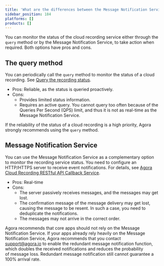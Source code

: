 ```yaml
---
title: 'What are the differences between the Message Notification Service and the query Method?'
sidebar_position: 184
platforms: []
products: []
---
```



You can monitor the status of the cloud recording service either through the `query` method or by the Message Notification Service, to take action when required. Both options have pros and cons.

## The query method

You can periodically call the `query` method to monitor the status of a cloud recording. See [Query the recording status](/en/cloud-recording/reference/rest-api/query).

- Pros: Reliable, as the status is queried proactively.
- Cons:
  - Provides limited status information.
  - Requires an active query. You cannot query too often because of the Queries Per Second (QPS) limit, and thus it is not as real-time as the Message Notification Service.

If the reliability of the status of a cloud recording is a high priority, Agora strongly recommends using the `query` method.

## Message Notification Service

You can use the Message Notification Service as a complementary option to monitor the recording service status. You need to configure an HTTP/HTTPS server to receive event notifications. For details, see [Agora Cloud Recording RESTful API Callback Service](../../cloud-recording/reference/rest-api/rest-api-overview).

- Pros: Real-time
- Cons:
  - The server passively receives messages, and the messages may get lost.
  - The confirmation message of the message delivery may get lost, causing the message to be resent. In such a case, you need to deduplicate the notifications.
  - The messages may not arrive in the correct order.

<div class="alert note">
  Agora recommends that core apps should not rely on the Message Notification Service. If your apps
  already rely heavily on the Message Notification Service, Agora recommends that you contact 
  <a href="mailto:support@agora.io">support@agora.io</a> to enable the redundant message notification
  function, which doubles the received notifications and reduces the probability of message loss. Redundant message notification
  still cannot guarantee a 100% arrival rate.
</div>
